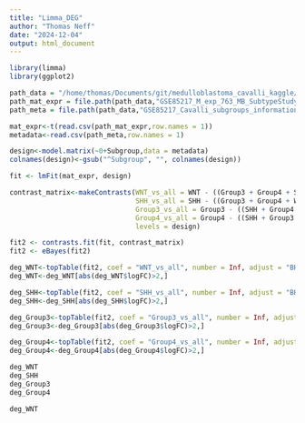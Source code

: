 ```yaml
---
title: "Limma_DEG"
author: "Thomas Neff"
date: "2024-12-04"
output: html_document
---
```


```r
library(limma)
library(ggplot2)
```

```r
path_data = "/home/thomas/Documents/git/medulloblastoma_cavalli_kaggle/data/in/protein_coding/"
path_mat_expr = file.path(path_data,"GSE85217_M_exp_763_MB_SubtypeStudy_TaylorLab_protein_coding.csv")
path_meta = file.path(path_data,"GSE85217_Cavalli_subgroups_information_protein_coding.csv")
```

```r
mat_expr<-t(read.csv(path_mat_expr,row.names = 1))
metadata<-read.csv(path_meta,row.names = 1)
```

```r
design<-model.matrix(~0+Subgroup,data = metadata)
colnames(design)<-gsub("^Subgroup", "", colnames(design))

fit <- lmFit(mat_expr, design)
```


```r
contrast_matrix<-makeContrasts(WNT_vs_all = WNT - ((Group3 + Group4 + SHH) / 3), 
                               SHH_vs_all = SHH - ((Group3 + Group4 + WNT) / 3),
                               Group3_vs_all = Group3 - ((SHH + Group4 + WNT) / 3),
                               Group4_vs_all = Group4 - ((SHH + Group3 + WNT) / 3),
                               levels = design)
```

```r
fit2 <- contrasts.fit(fit, contrast_matrix)
fit2 <- eBayes(fit2)
```

```r
deg_WNT<-topTable(fit2, coef = "WNT_vs_all", number = Inf, adjust = "BH", p.value = 0.01)
deg_WNT<-deg_WNT[abs(deg_WNT$logFC)>2,]

deg_SHH<-topTable(fit2, coef = "SHH_vs_all", number = Inf, adjust = "BH", p.value = 0.01)
deg_SHH<-deg_SHH[abs(deg_SHH$logFC)>2,]

deg_Group3<-topTable(fit2, coef = "Group3_vs_all", number = Inf, adjust = "BH", p.value = 0.01)
deg_Group3<-deg_Group3[abs(deg_Group3$logFC)>2,]

deg_Group4<-topTable(fit2, coef = "Group4_vs_all", number = Inf, adjust = "BH", p.value = 0.01)
deg_Group4<-deg_Group4[abs(deg_Group4$logFC)>2,]
```

```r
deg_WNT
deg_SHH
deg_Group3
deg_Group4
```

```r
deg_WNT

```



